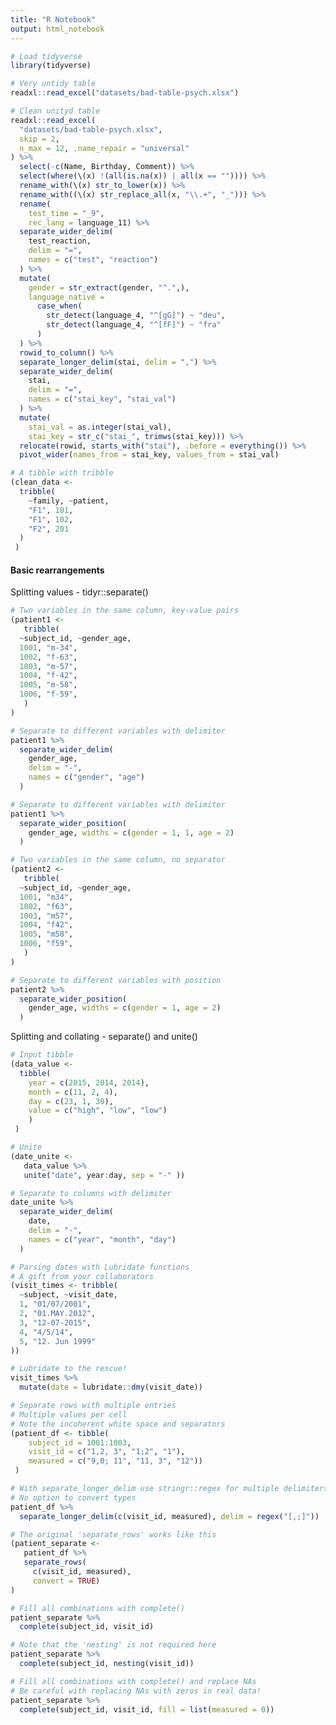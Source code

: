 ```yaml
---
title: "R Notebook"
output: html_notebook
---
```


```r
# Load tidyverse
library(tidyverse)
```

```r
# Very untidy table
readxl::read_excel("datasets/bad-table-psych.xlsx")
```

```r
# Clean unityd table
readxl::read_excel(
  "datasets/bad-table-psych.xlsx", 
  skip = 2, 
  n_max = 12, .name_repair = "universal"
) %>% 
  select(-c(Name, Birthday, Comment)) %>% 
  select(where(\(x) !(all(is.na(x)) | all(x == "")))) %>% 
  rename_with(\(x) str_to_lower(x)) %>% 
  rename_with((\(x) str_replace_all(x, "\\.+", "_"))) %>% 
  rename(
    test_time = "_9",
    rec_lang = language_11) %>% 
  separate_wider_delim(
    test_reaction, 
    delim = "=", 
    names = c("test", "reaction")
  ) %>% 
  mutate(
    gender = str_extract(gender, "^.",),
    language_native = 
      case_when(
        str_detect(language_4, "^[gG]") ~ "deu",
        str_detect(language_4, "^[fF]") ~ "fra"
      )
  ) %>% 
  rowid_to_column() %>% 
  separate_longer_delim(stai, delim = ",") %>% 
  separate_wider_delim(
    stai, 
    delim = "=", 
    names = c("stai_key", "stai_val")
  ) %>% 
  mutate(
    stai_val = as.integer(stai_val),
    stai_key = str_c("stai_", trimws(stai_key))) %>% 
  relocate(rowid, starts_with("stai"), .before = everything()) %>% 
  pivot_wider(names_from = stai_key, values_from = stai_val)
```



```r
# A tibble with tribble
(clean_data <- 
  tribble(
    ~family, ~patient,
    "F1", 101,
    "F1", 102,
    "F2", 201
  )
 )
```
#### Basic rearrangements

Splitting values - tidyr::separate()
```r
# Two variables in the same column, key-value pairs
(patient1 <- 
   tribble(
  ~subject_id, ~gender_age,
  1001, "m-34",      
  1002, "f-63",      
  1003, "m-57",      
  1004, "f-42",      
  1005, "m-58",      
  1006, "f-59",
   )
)
```

```r
# Separate to different variables with delimiter
patient1 %>% 
  separate_wider_delim(
    gender_age, 
    delim = "-", 
    names = c("gender", "age")
  )
```

```r
# Separate to different variables with delimiter
patient1 %>% 
  separate_wider_position(
    gender_age, widths = c(gender = 1, 1, age = 2)
  )
```

```r
# Two variables in the same column, no separator
(patient2 <- 
   tribble(
  ~subject_id, ~gender_age,
  1001, "m34",      
  1002, "f63",      
  1003, "m57",      
  1004, "f42",      
  1005, "m58",      
  1006, "f59",
   )
)
```

```r
# Separate to different variables with position
patient2 %>% 
  separate_wider_position(
    gender_age, widths = c(gender = 1, age = 2)
  )
```

Splitting and collating - separate() and unite()
```r
# Input tibble
(data_value <-
  tibble(
    year = c(2015, 2014, 2014),
    month = c(11, 2, 4),
    day = c(23, 1, 30),
    value = c("high", "low", "low")
    )
 )
```

```r
# Unite
(date_unite <- 
   data_value %>% 
   unite("date", year:day, sep = "-" ))
```

```r
# Separate to columns with delimiter
date_unite %>% 
  separate_wider_delim(
    date, 
    delim = "-", 
    names = c("year", "month", "day")
  )
```

```r
# Parsing dates with Lubridate functions
# A gift from your collaborators
(visit_times <- tribble(
  ~subject, ~visit_date,
  1, "01/07/2001",
  2, "01.MAY.2012",
  3, "12-07-2015",
  4, "4/5/14",
  5, "12. Jun 1999"
))
```

```r
# Lubridate to the rescue!
visit_times %>% 
  mutate(date = lubridate::dmy(visit_date))
```

```r
# Separate rows with multiple entries 
# Multiple values per cell
# Note the incoherent white space and separators
(patient_df <- tibble(
    subject_id = 1001:1003, 
    visit_id = c("1,2, 3", "1;2", "1"),
    measured = c("9,0; 11", "11, 3", "12"))
 )
```

```r
# With separate_longer_delim use stringr::regex for multiple delimiters
# No option to convert types
patient_df %>% 
  separate_longer_delim(c(visit_id, measured), delim = regex("[,;]")) 
```

```r
# The original 'separate_rows' works like this
(patient_separate <- 
   patient_df %>% 
   separate_rows(
     c(visit_id, measured), 
     convert = TRUE)
)
```

```r
# Fill all combinations with complete()
patient_separate %>% 
  complete(subject_id, visit_id)
```

```r
# Note that the 'nesting' is not required here
patient_separate %>% 
  complete(subject_id, nesting(visit_id))
```

```r
# Fill all combinations with complete() and replace NAs
# Be careful with replacing NAs with zeros in real data!
patient_separate %>% 
  complete(subject_id, visit_id, fill = list(measured = 0))
```